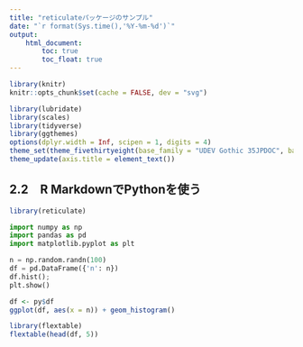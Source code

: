 ---
title: "reticulateパッケージのサンプル"
date: "`r format(Sys.time(),'%Y-%m-%d')`"
output:
    html_document:
        toc: true
        toc_float: true
---

```{r setup, include = FALSE}
library(knitr)
knitr::opts_chunk$set(cache = FALSE, dev = "svg")

library(lubridate)
library(scales)
library(tidyverse)
library(ggthemes)
options(dplyr.width = Inf, scipen = 1, digits = 4)
theme_set(theme_fivethirtyeight(base_family = "UDEV Gothic 35JPDOC", base_size = 18))
theme_update(axis.title = element_text())
```

## 2.2　R MarkdownでPythonを使う

```{r eval=TRUE, message=FALSE, warning=FALSE}
library(reticulate)
```

```{python eval=TRUE, message=FALSE, warning=FALSE, verbatim=TRUE}
import numpy as np
import pandas as pd
import matplotlib.pyplot as plt

n = np.random.randn(100)
df = pd.DataFrame({'n': n})
df.hist();
plt.show()
```

```{r eval=TRUE, message=FALSE, warning=FALSE}
df <- py$df
ggplot(df, aes(x = n)) + geom_histogram()
```

```{r eval=TRUE, message=FALSE, warning=FALSE}
library(flextable)
flextable(head(df, 5))
```
